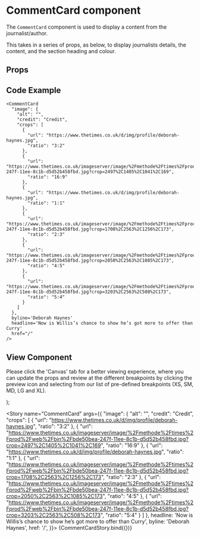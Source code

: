 
<Meta
  title="Newskit Components/Slices/CommentCard"
  component={CommentCard}
/>

# CommentCard component
The `CommentCard` component is used to display a content from the journalist/author.

This takes in a series of props, as below, to display journalists details, the content, and the section heading and colour.

## Props
<Props of={CommentCard} />

## Code Example
```
<CommentCard
  "image": {
    "alt": "",
    "credit": "Credit",
    "crops": [
      {
        "url": "https://www.thetimes.co.uk/d/img/profile/deborah-haynes.jpg",
        "ratio": "3:2"
      },
      {
        "url": "https://www.thetimes.co.uk/imageserver/image/%2Fmethode%2Ftimes%2Fprod%2Fweb%2Fbin%2Fbde50bea-247f-11ee-8c1b-d5d52b458fbd.jpg?crop=2497%2C1405%2C1041%2C169",
        "ratio": "16:9"
      },
      {
        "url": "https://www.thetimes.co.uk/d/img/profile/deborah-haynes.jpg",
        "ratio": "1:1"
      },
      {
        "url": "https://www.thetimes.co.uk/imageserver/image/%2Fmethode%2Ftimes%2Fprod%2Fweb%2Fbin%2Fbde50bea-247f-11ee-8c1b-d5d52b458fbd.jpg?crop=1708%2C2563%2C1256%2C173",
        "ratio": "2:3"
      },
      {
        "url": "https://www.thetimes.co.uk/imageserver/image/%2Fmethode%2Ftimes%2Fprod%2Fweb%2Fbin%2Fbde50bea-247f-11ee-8c1b-d5d52b458fbd.jpg?crop=2050%2C2563%2C1085%2C173",
        "ratio": "4:5"
      },
      {
        "url": "https://www.thetimes.co.uk/imageserver/image/%2Fmethode%2Ftimes%2Fprod%2Fweb%2Fbin%2Fbde50bea-247f-11ee-8c1b-d5d52b458fbd.jpg?crop=3203%2C2563%2C508%2C173",
        "ratio": "5:4"
      }
    ]
  },
  byline='Deborah Haynes'
  headline='Now is Willis’s chance to show he’s got more to offer than Curry'
  href="/"
/>
```

## View Component
Please click the 'Canvas' tab for a better viewing experience, where you can update the props and review at the different breakpoints by clicking the preview icon and selecting from our list of pre-defined breakpoints (XS, SM, MD, LG and XL).

  <NewsKitProvider theme={TimesWebLightTheme}>
    <CommentCard {...{ image, headline, byline, href }} />
  </NewsKitProvider>
);

<Story name="CommentCard" args={{
  "image": {
    "alt": "",
    "credit": "Credit",
    "crops": [
      {
        "url": "https://www.thetimes.co.uk/d/img/profile/deborah-haynes.jpg",
        "ratio": "3:2"
      },
      {
        "url": "https://www.thetimes.co.uk/imageserver/image/%2Fmethode%2Ftimes%2Fprod%2Fweb%2Fbin%2Fbde50bea-247f-11ee-8c1b-d5d52b458fbd.jpg?crop=2497%2C1405%2C1041%2C169",
        "ratio": "16:9"
      },
      {
        "url": "https://www.thetimes.co.uk/d/img/profile/deborah-haynes.jpg",
        "ratio": "1:1"
      },
      {
        "url": "https://www.thetimes.co.uk/imageserver/image/%2Fmethode%2Ftimes%2Fprod%2Fweb%2Fbin%2Fbde50bea-247f-11ee-8c1b-d5d52b458fbd.jpg?crop=1708%2C2563%2C1256%2C173",
        "ratio": "2:3"
      },
      {
        "url": "https://www.thetimes.co.uk/imageserver/image/%2Fmethode%2Ftimes%2Fprod%2Fweb%2Fbin%2Fbde50bea-247f-11ee-8c1b-d5d52b458fbd.jpg?crop=2050%2C2563%2C1085%2C173",
        "ratio": "4:5"
      },
      {
        "url": "https://www.thetimes.co.uk/imageserver/image/%2Fmethode%2Ftimes%2Fprod%2Fweb%2Fbin%2Fbde50bea-247f-11ee-8c1b-d5d52b458fbd.jpg?crop=3203%2C2563%2C508%2C173",
        "ratio": "5:4"
      }
    ]
  },
  headline: 'Now is Willis’s chance to show he’s got more to offer than Curry',
  byline: 'Deborah Haynes',
  href: '/',
}}>
  {CommentCardStory.bind({})}
</Story>
